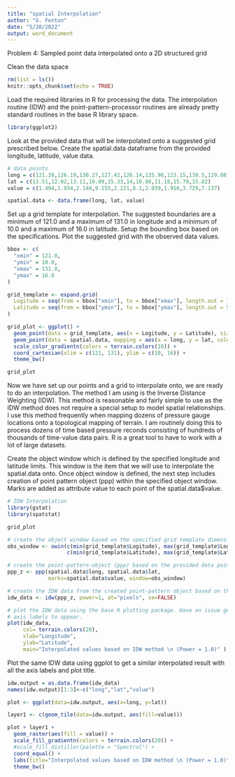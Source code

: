 ```yaml
---
title: "spatial Interpolation"
author: "G. Fenton"
date: "5/20/2022"
output: word_document
---
```


Problem 4: Sampled point data interpolated onto a 2D structured grid

Clean the data space 
```r
rm(list = ls())
knitr::opts_chunk$set(echo = TRUE)
```

Load the required libraries in R for processing the data.  The interpolation routine (IDW) and the point-pattern-processor routines are already pretty standard routines in the base R library space.

```r
library(ggplot2)
```

Look at the provided data that will be interpolated onto a suggested grid prescribed below. Create the spatial.data dataframe from the provided longitude, latitude, value data.

```r
# data points
long = c(121.39,126.19,130.27,127.42,126.14,125.96,123.15,130.5,129.08,122.74)
lat = c(13.51,12.02,13.11,10.09,15.33,14,10.88,11.18,15.78,15.82)
value = c(1.494,1.934,2.148,9.155,2.221,8.1,2.039,1.916,3.729,7.137)

spatial.data <- data.frame(long, lat, value)
```

Set up a grid template for interpolation.  The suggested boundaries are a minimum of
121.0 and a maximum of 131.0 in longitude and a minimum of 10.0 and a maximum of
16.0 in latitude.  Setup the bounding box based on the specifications.  Plot the 
suggested grid with the observed data values.

```r
bbox <- c(
  "xmin" = 121.0,
  "ymin" = 10.0,
  "xmax" = 131.0,
  "ymax" = 16.0
)

grid_template <- expand.grid(
  Logitude = seq(from = bbox["xmin"], to = bbox["xmax"], length.out = 70), 
  Latitude = seq(from = bbox["ymin"], to = bbox["ymax"], length.out = 50) 
)

grid_plot <- ggplot() +
  geom_point(data = grid_template, aes(x = Logitude, y = Latitude), size = 0.1) +
  geom_point(data = spatial.data, mapping = aes(x = long, y = lat, color=value), size=5) +
  scale_color_gradientn(colors = terrain.colors(10)) +
  coord_cartesian(xlim = c(121, 131), ylim = c(10, 16)) +
  theme_bw()

grid_plot

```
Now we have set up our points and a grid to interpolate onto, we are ready to do an interpolation. The method I am using is the Inverse Distance Weighting (IDW).  This method is reasonable and fairly simple to use as the IDW method does not require a special setup to model spatial relationships.  I use this method frequently when mapping dozens of pressure gauge locations onto a topological mapping of terrain.  I am routinely doing this to process dozens of time based pressure reconds consisting of hundreds of thousands of time-value data pairs.  R is a great tool to have to work with a lot of large datasets.

Create the object window which is defined by the specified longitude and latitude
limits. This window is the item that we will use to interpolate the spatial.data onto.  Once object window is defined, the next step includes creation of point pattern object (ppp) within the specified object window.  Marks are added as attribute value to each point of the spatial.data$value.

```r
# IDW Interpolation
library(gstat)
library(spatstat)

grid_plot

# create the object window based on the specified grid template dimensions
obs_window <- owin(c(min(grid_template$Logitude), max(grid_template$Logitude)),
                   c(min(grid_template$Latitude), max(grid_template$Latitude)))

# create the point-pattern-object (ppp) based on the provided data points (spatial.data)
ppp_z <- ppp(spatial.data$long, spatial.data$lat, 
             marks=spatial.data$value, window=obs_window)

# create the IDW data from the created point-pattern object based on the provided spatioal data
idw_data <- idw(ppp_z, power=1, at="pixels", se=FALSE)

# plot the IDW data using the base R plotting package. Have an issue getting the
# axis labels to appear.
plot(idw_data,
     col= terrain.colors(20),
     xlab="Longitude",
     ylab="Latitude",
     main="Interpolated values based on IDW method \n (Power = 1.0)" ) 
```

Plot the same IDW data using ggplot to get a similar interpolated result with all the axis labels and plot title.  

```r
idw.output = as.data.frame(idw_data)
names(idw.output)[1:3]<-c("long","lat","value")

plot <- ggplot(data=idw.output, aes(x=long, y=lat))

layer1 <- c(geom_tile(data=idw.output, aes(fill=value)))

plot + layer1 + 
  geom_raster(aes(fill = value)) +
  scale_fill_gradientn(colors = terrain.colors(20)) +
  #scale_fill_distiller(palette = "Spectral") +
  coord_equal() + 
  labs(title="Interpolated values based on IDW method \n (Power = 1.0)") +
  theme_bw()

```

